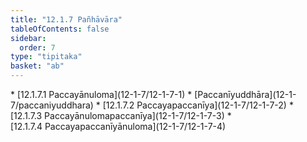 ```yaml
---
title: "12.1.7 Pañhāvāra"
tableOfContents: false
sidebar:
  order: 7
type: "tipitaka"
basket: "ab"
---
```



<DynamicBreadcrumb />



<TableOfContents>
* [12.1.7.1 Paccayānuloma](12-1-7/12-1-7-1)
* [Paccanīyuddhāra](12-1-7/paccaniyuddhara)
* [12.1.7.2 Paccayapaccanīya](12-1-7/12-1-7-2)
* [12.1.7.3 Paccayānulomapaccanīya](12-1-7/12-1-7-3)
* [12.1.7.4 Paccayapaccanīyānuloma](12-1-7/12-1-7-4)
</TableOfContents>
